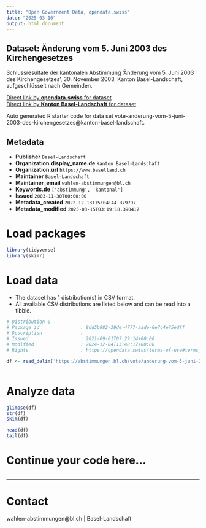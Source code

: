 ```yaml
---
title: "Open Government Data, opendata.swiss"
date: "2025-03-16"
output: html_document
---
```


## Dataset: Änderung vom 5. Juni 2003 des Kirchengesetzes

Schlussresultate der kantonalen Abstimmung 'Änderung vom 5. Juni 2003 des Kirchengesetzes', 30. November 2003, Kanton Basel-Landschaft, aufgeschlüsselt nach Gemeinden.

[Direct link by **opendata.swiss** for dataset](https://opendata.swiss/de/dataset/anderung-vom-5-juni-2003-des-kirchengesetzes)<br>
[Direct link by **Kanton Basel-Landschaft** for dataset](https://abstimmungen.bl.ch/vote/anderung-vom-5-juni-2003-des-kirchengesetzes/data)

Auto generated R starter code for data set vote-anderung-vom-5-juni-2003-des-kirchengesetzes@kanton-basel-landschaft.

## Metadata

- **Publisher** `Basel-Landschaft`
- **Organization.display_name.de** `Kanton Basel-Landschaft`
- **Organization.url** `https://www.baselland.ch`
- **Maintainer** `Basel-Landschaft`
- **Maintainer_email** `wahlen-abstimmungen@bl.ch`
- **Keywords.de** `['abstimmung', 'kantonal']`
- **Issued** `2003-11-30T00:00:00`
- **Metadata_created** `2022-12-13T15:04:44.379797`
- **Metadata_modified** `2025-03-15T03:19:18.390417`


# Load packages

```r

library(tidyverse)
library(skimr)

```

# Load data

-   The dataset has 1 distribution(s) in CSV format.
-   All available CSV distributions are listed below and can be read into a tibble.

```r

# Distribution 0
# Package_id               : 8dd5b982-39de-4777-aade-0e7c4e75edff
# Description              : 
# Issued                   : 2021-09-01T07:29:14+00:00
# Modified                 : 2024-12-04T13:48:17+00:00
# Rights                   : https://opendata.swiss/terms-of-use#terms_by

df <- read_delim('https://abstimmungen.bl.ch/vote/anderung-vom-5-juni-2003-des-kirchengesetzes/data-csv')



```

# Analyze data

```r

glimpse(df)
str(df)
skim(df)

head(df)
tail(df)

```

# Continue your code here...

```r

```

------------------------------------------------------------------------

# Contact

wahlen-abstimmungen@bl.ch | Basel-Landschaft
